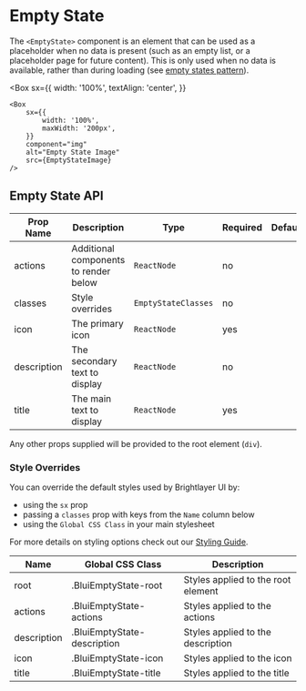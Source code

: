 
# Empty State

The `<EmptyState>` component is an element that can be used as a placeholder when no data is present (such as an empty list, or a placeholder page for future content). This is only used when no data is available, rather than during loading (see [empty states pattern](https://brightlayer-ui.github.io/patterns/empty-states)).

<Box
    sx={{
        width: '100%',
        textAlign: 'center',
    }}
>
    <Box
        sx={{
            width: '100%',
            maxWidth: '200px',
        }}
        component="img"
        alt="Empty State Image"
        src={EmptyStateImage}
    />
</Box>

## Empty State API

<Box>

| Prop Name   | Description                           | Type                | Required | Default |
| ----------- | ------------------------------------- | ------------------- | -------- | ------- |
| actions     | Additional components to render below | `ReactNode`         | no       |         |
| classes     | Style overrides                       | `EmptyStateClasses` | no       |         |
| icon        | The primary icon                      | `ReactNode`         | yes      |         |
| description | The secondary text to display         | `ReactNode`         | no       |         |
| title       | The main text to display              | `ReactNode`         | yes      |         |

</Box>

Any other props supplied will be provided to the root element (`div`).

### Style Overrides

You can override the default styles used by Brightlayer UI by:

-   using the `sx` prop
-   passing a `classes` prop with keys from the `Name` column below
-   using the `Global CSS Class` in your main stylesheet

For more details on styling options check out our [Styling Guide](https://github.com/brightlayer-ui/react-component-library/blob/master/docs/StyleOverridesGuide.md#style-overrides-guide).

<Box>

| Name        | Global CSS Class            | Description                        |
| ----------- | --------------------------- | ---------------------------------- |
| root        | .BluiEmptyState-root        | Styles applied to the root element |
| actions     | .BluiEmptyState-actions     | Styles applied to the actions      |
| description | .BluiEmptyState-description | Styles applied to the description  |
| icon        | .BluiEmptyState-icon        | Styles applied to the icon         |
| title       | .BluiEmptyState-title       | Styles applied to the title        |

</Box>
